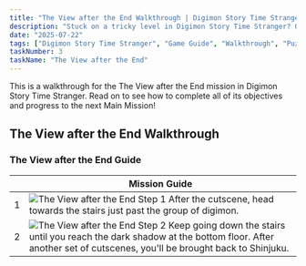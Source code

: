 ```yaml
---
title: "The View after the End Walkthrough | Digimon Story Time Stranger"
description: "Stuck on a tricky level in Digimon Story Time Stranger? Our complete walkthrough offers expert tips, strategies, and links to level guides to help you master the art of untangling."
date: "2025-07-22"
tags: ["Digimon Story Time Stranger", "Game Guide", "Walkthrough", "Puzzle Games", "Mobile Games"]
taskNumber: 3
taskName: "The View after the End"
---
```


This is a walkthrough for the The View after the End mission in Digimon Story Time Stranger. Read on to see how to complete all of its objectives and progress to the next Main Mission!

## The View after the End Walkthrough

### The View after the End Guide

|  | Mission Guide |
| --- | --- |
| 1 | ![The View after the End Step 1](/images/walkthorough/c98debcaa1f0aeed.webp) After the cutscene, head towards the stairs just past the group of digimon. |
| 2 | ![The View after the End Step 2](/images/walkthorough/3585b0b11aa3b30b.webp) Keep going down the stairs until you reach the dark shadow at the bottom floor. After another set of cutscenes, you'll be brought back to Shinjuku. |